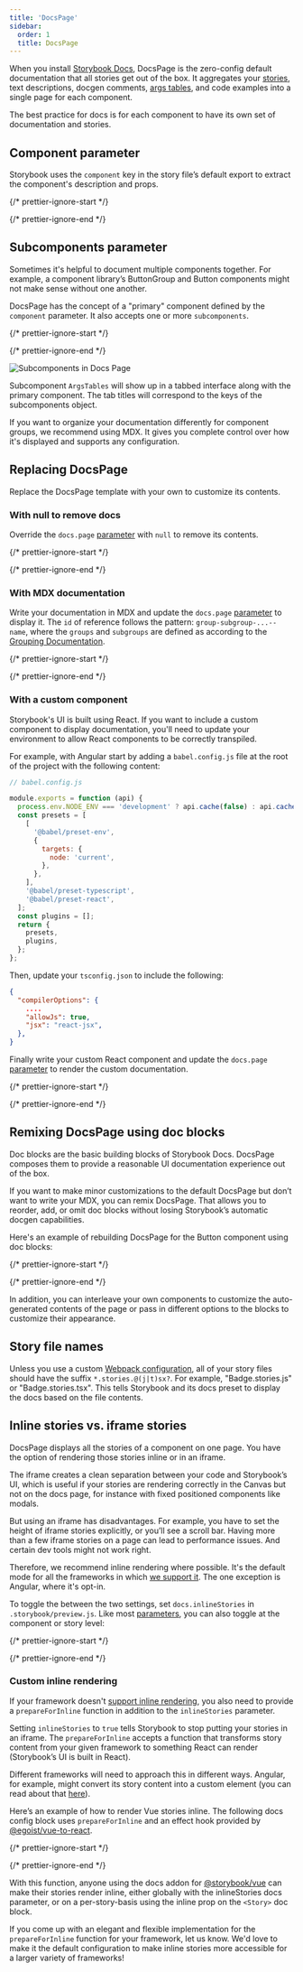 ```yaml
---
title: 'DocsPage'
sidebar:
  order: 1
  title: DocsPage
---
```


When you install [Storybook Docs](https://storybook.js.org/addons/@storybook/addon-docs), DocsPage is the zero-config default documentation that all stories get out of the box. It aggregates your [stories](../get-started/whats-a-story.mdx), text descriptions, docgen comments, [args tables](./doc-block-argstable.mdx), and code examples into a single page for each component.

The best practice for docs is for each component to have its own set of documentation and stories.

## Component parameter

Storybook uses the `component` key in the story file’s default export to extract the component's description and props.

{/* prettier-ignore-start */}

<CodeSnippets path="my-component-story.md" />

{/* prettier-ignore-end */}

## Subcomponents parameter

Sometimes it's helpful to document multiple components together. For example, a component library’s ButtonGroup and Button components might not make sense without one another.

DocsPage has the concept of a "primary" component defined by the `component` parameter. It also accepts one or more `subcomponents`.

{/* prettier-ignore-start */}

<CodeSnippets path="button-group-story-subcomponents.md" />

{/* prettier-ignore-end */}

![Subcomponents in Docs Page](../_assets/writing-docs/docspage-subcomponents.png)

Subcomponent `ArgsTables` will show up in a tabbed interface along with the primary component. The tab titles will correspond to the keys of the subcomponents object.

If you want to organize your documentation differently for component groups, we recommend using MDX. It gives you complete control over how it's displayed and supports any configuration.

## Replacing DocsPage

Replace the DocsPage template with your own to customize its contents.

### With null to remove docs

Override the `docs.page` [parameter](../writing-stories/parameters.mdx) with `null` to remove its contents.

{/* prettier-ignore-start */}

<CodeSnippets path="button-story-disable-docspage-component.md" />

{/* prettier-ignore-end */}

### With MDX documentation

Write your documentation in MDX and update the `docs.page` [parameter](../writing-stories/parameters.mdx) to display it. The `id` of reference follows the pattern: `group-subgroup-...--name`, where the `groups` and `subgroups` are defined as according to the [Grouping Documentation](../writing-stories/naming-components-and-hierarchy.mdx#grouping).

{/* prettier-ignore-start */}

<CodeSnippets path="custom-docs-page.md" />

{/* prettier-ignore-end */}

### With a custom component

Storybook's UI is built using React. If you want to include a custom component to display documentation, you'll need to update your environment to allow React components to be correctly transpiled.

For example, with Angular start by adding a `babel.config.js` file at the root of the project with the following content:

```js
// babel.config.js

module.exports = function (api) {
  process.env.NODE_ENV === 'development' ? api.cache(false) : api.cache(true);
  const presets = [
    [
      '@babel/preset-env',
      {
        targets: {
          node: 'current',
        },
      },
    ],
    '@babel/preset-typescript',
    '@babel/preset-react',
  ];
  const plugins = [];
  return {
    presets,
    plugins,
  };
};
```

Then, update your `tsconfig.json` to include the following:

```json
{
  "compilerOptions": {
    ....
    "allowJs": true,
    "jsx": "react-jsx",
  },
}
```

Finally write your custom React component and update the `docs.page` [parameter](../writing-stories/parameters.mdx) to render the custom documentation.

{/* prettier-ignore-start */}

<CodeSnippets path="custom-docs-page.md" />

{/* prettier-ignore-end */}

## Remixing DocsPage using doc blocks

Doc blocks are the basic building blocks of Storybook Docs. DocsPage composes them to provide a reasonable UI documentation experience out of the box.

If you want to make minor customizations to the default DocsPage but don’t want to write your MDX, you can remix DocsPage. That allows you to reorder, add, or omit doc blocks without losing Storybook’s automatic docgen capabilities.

Here's an example of rebuilding DocsPage for the Button component using doc blocks:

{/* prettier-ignore-start */}

<CodeSnippets path="button-story-remix-docspage.md" />

{/* prettier-ignore-end */}

In addition, you can interleave your own components to customize the auto-generated contents of the page or pass in different options to the blocks to customize their appearance.

## Story file names

Unless you use a custom [Webpack configuration](../builders/webpack.mdx#extending-storybooks-webpack-config), all of your story files should have the suffix `*.stories.@(j|t)sx?`. For example, "Badge.stories.js" or "Badge.stories.tsx". This tells Storybook and its docs preset to display the docs based on the file contents.

## Inline stories vs. iframe stories

DocsPage displays all the stories of a component on one page. You have the option of rendering those stories inline or in an iframe.

The iframe creates a clean separation between your code and Storybook’s UI, which is useful if your stories are rendering correctly in the Canvas but not on the docs page, for instance with fixed positioned components like modals.

But using an iframe has disadvantages. For example, you have to set the height of iframe stories explicitly, or you’ll see a scroll bar. Having more than a few iframe stories on a page can lead to performance issues. And certain dev tools might not work right.

Therefore, we recommend inline rendering where possible. It's the default mode for all the frameworks in which [we support it](../api/frameworks-feature-support.mdx). The one exception is Angular, where it's opt-in.

To toggle the between the two settings, set `docs.inlineStories` in `.storybook/preview.js`. Like most [parameters](../writing-stories/parameters.mdx), you can also toggle at the component or story level:

{/* prettier-ignore-start */}

<CodeSnippets path="storybook-preview-optout-inline.md" />

{/* prettier-ignore-end */}

### Custom inline rendering

If your framework doesn't [support inline rendering](../api/frameworks-feature-support.mdx), you also need to provide a `prepareForInline` function in addition to the `inlineStories` parameter.

Setting `inlineStories` to `true` tells Storybook to stop putting your stories in an iframe. The `prepareForInline` accepts a function that transforms story content from your given framework to something React can render (Storybook’s UI is built in React).

Different frameworks will need to approach this in different ways. Angular, for example, might convert its story content into a custom element (you can read about that [here](https://angular.io/guide/elements)).

Here’s an example of how to render Vue stories inline. The following docs config block uses `prepareForInline` and an effect hook provided by [@egoist/vue-to-react](https://github.com/egoist/vue-to-react).

{/* prettier-ignore-start */}

<CodeSnippets path="storybook-preview-prepareforinline.md" />

{/* prettier-ignore-end */}

With this function, anyone using the docs addon for [@storybook/vue](https://github.com/storybookjs/storybook/tree/master/app/vue) can make their stories render inline, either globally with the inlineStories docs parameter, or on a per-story-basis using the inline prop on the `<Story>` doc block.

If you come up with an elegant and flexible implementation for the `prepareForInline` function for your framework, let us know. We'd love to make it the default configuration to make inline stories more accessible for a larger variety of frameworks!
